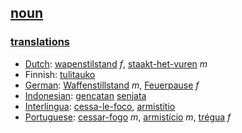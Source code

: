 == [[noun]] ==

=== [[translation]]s ===
*[[Dutch]]: [[wapenstilstand]] ''f'', [[staakt-het-vuren]] ''m''
*Finnish: [[tulitauko]]
*[[German]]: [[Waffenstillstand ]] ''m'', [[Feuerpause]] ''f''
*[[Indonesian]]: [[gencatan]] [[senjata]]
*[[Interlingua]]: [[cessa-le-foco]], [[armistitio]]
*[[Portuguese]]: [[cessar-fogo]] ''m'', [[armistício]] ''m'', [[trégua]] ''f''